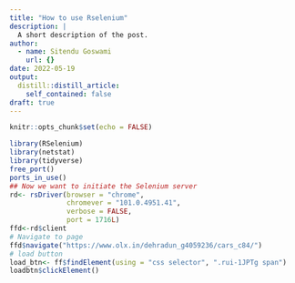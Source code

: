 ```yaml
---
title: "How to use Rselenium"
description: |
  A short description of the post.
author:
  - name: Sitendu Goswami
    url: {}
date: 2022-05-19
output:
  distill::distill_article:
    self_contained: false
draft: true
---
```



```r
knitr::opts_chunk$set(echo = FALSE)
```

```r
library(RSelenium)
library(netstat)
library(tidyverse)
free_port()
ports_in_use()
## Now we want to initiate the Selenium server
rd<- rsDriver(browser = "chrome",
              chromever = "101.0.4951.41", 
              verbose = FALSE,
              port = 1716L)
ffd<-rd$client
# Navigate to page
ffd$navigate("https://www.olx.in/dehradun_g4059236/cars_c84/")
# load button
load_btn<- ff$findElement(using = "css selector", ".rui-1JPTg span")
loadbtn$clickElement()
```
